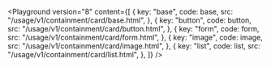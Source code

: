 

<Playground
	version="8"
	content={[
		{
			key: "base",
			code: base,
			src: "/usage/v1/containment/card/base.html",
		},
		{
			key: "button",
			code: button,
			src: "/usage/v1/containment/card/button.html",
		},
		{
			key: "form",
			code: form,
			src: "/usage/v1/containment/card/form.html",
		},
		{
			key: "image",
			code: image,
			src: "/usage/v1/containment/card/image.html",
		},
		{
			key: "list",
			code: list,
			src: "/usage/v1/containment/card/list.html",
		},
	]}
/>
